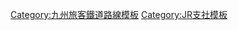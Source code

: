 {{Navbox
|name=九州旅客鐵道熊本支社
|state=collapsed
|title=[[File:JR logo (kyushu).svg|25px]] {{link-ja|九州旅客鐵道熊本支社|九州旅客鉄道熊本支社}}
|titlestyle = border-left:solid 3em #ff0000; border-right:solid 3em #ff0000; background-color:#ddd;
|group1 = 路線
|list1 = [[鹿兒島本線]] - [[肥薩線]] - [[豐肥本線]] - [[三角線 (JR九州)|三角線]]
|group2 = 車輛基地
|list2 = {{link-ja|熊本鐵道事業部|熊本鉄道事業部}}
}}<noinclude>
[[Category:九州旅客鐵道路線模板]]
[[Category:JR支社模板]]
</noinclude>